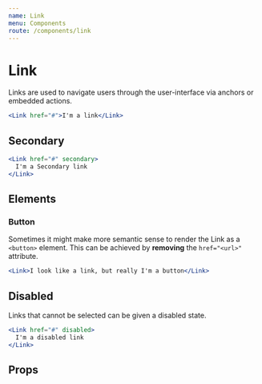 ```yaml
---
name: Link
menu: Components
route: /components/link
---
```



# Link

Links are used to navigate users through the user-interface via anchors or embedded actions.

```jsx react-live
<Link href="#">I'm a link</Link>
```

## Secondary

```jsx react-live
<Link href="#" secondary>
  I'm a Secondary link
</Link>
```

## Elements

### Button

Sometimes it might make more semantic sense to render the Link as a `<button>` element. This can be achieved by **removing** the `href="<url>"` attribute.

```jsx react-live
<Link>I look like a link, but really I'm a button</Link>
```

## Disabled

Links that cannot be selected can be given a disabled state.

```jsx react-live
<Link href="#" disabled>
  I'm a disabled link
</Link>
```

## Props

<PropsTable of={Link} />
